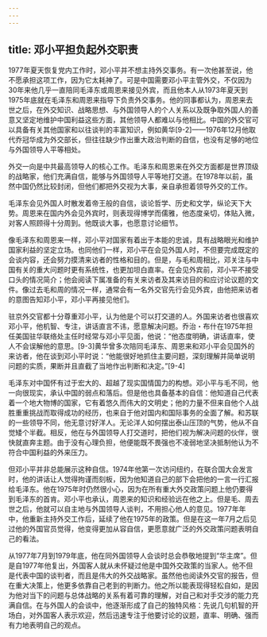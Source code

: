 ```yaml
---
---
---
```

title: 邓小平担负起外交职责
---



1977年夏天恢复党内工作时，邓小平并不想主持外交事务。有一次他甚至说，他不愿承担这项工作，因为它太耗神了。可是中国需要邓小平主管外交，不仅因为30年来他几乎一直陪同毛泽东或周恩来接见外宾，而且他本人从1973年夏天到1975年底就在毛泽东和周恩来指导下负责外交事务。他的同事都认为，周恩来去世之后，在外交知识、战略思想、与外国领导人的个人关系以及既争取外国人的善意又坚定地维护中国利益这些方面，其他领导人都难以与他相比。中国的外交官可以具备有关其他国家和以往谈判的丰富知识，例如黄华[9-2]——1976年12月他取代乔冠华成为外交部长，但往往缺少作出重大政治判断的自信，也没有足够的地位与外国领导人平等相处。

外交一向是中共最高领导人的核心工作。毛泽东和周恩来在外交方面都是世界顶级的战略家，他们充满自信，能够与外国领导人平等地打交道。在1978年以前，虽然中国仍然比较封闭，但他们都把外交视为大事，亲自承担着领导外交的工作。

毛泽东会见外国人时散发着帝王般的自信，谈论哲学、历史和文学，纵论天下大势。周恩来在国内外会见外宾时，则表现得博学而儒雅，他态度亲切，体贴入微，对客人照顾得十分周到。他既谈大事，也愿意讨论细节。

像毛泽东和周恩来一样，邓小平对国家有着出于本能的忠诚，具有战略眼光和维护国家利益的坚定立场。也同他们一样，邓小平在会见外国人时，不但要完成既定的会谈内容，还会努力摸清来访者的性格和目的。但是，与毛和周相比，邓关注与中国有关的重大问题时更有系统性，也更加坦白直率。在会见外宾前，邓小平不接受口头的情况简介；他会阅读下属准备的有关来访者及其来访目的和应讨论议题的文件。像过去毛和周的情况一样，通常会有一名外交官先行会见外宾，由他把来访者的意图告知邓小平，邓小平再接见他们。

驻京外交官都十分尊重邓小平，认为他是个可以打交道的人。外国来访者也很喜欢邓小平，他机智、专注，讲话直言不讳，愿意解决问题。乔治・布什在1975年担任美国驻华联络处主任时经常与邓小平见面，他说：“他态度明确，讲话直率，使人不会误解他的意思。[9-3]黄华曾多次陪同毛泽东、周恩来和邓小平会见国外的来访者，他在谈到邓小平时说：“他能很好地抓住主要问题，深刻理解并简单说明问题的实质，果断并且直截了当地作出判断和决定。”[9-4]

毛泽东对中国怀有过于宏大的、超越了现实国情国力的构想。邓小平与毛不同，他一向很现实，承认中国的弱点和落后。但是他也具备基本的自信：他知道自己代表着一个地大物博的国家，它有着悠久而伟大的文明史；他的力量不但来自他个人战胜重重挑战而取得成功的经历，也来自于他对国内和国际事务的全面了解。和苏联的一些领导不同，他无意讨好洋人。无论洋人如何摆出泰山压顶的气势，他从不自觉矮个半截。相反，他在与外国领导人打交道时，把他们视为解决问题的伙伴，很快就直奔主题。由于没有心理负担，他便能既不畏强也不凌弱地坚决抵制他认为不符合中国利益的外来压力。

但邓小平并非总能展示这种自信。1974年他第一次访问纽约，在联合国大会发言时，他的讲话让人觉得拘谨而刻板，因为他知道自己的部下会把他的一言一行汇报给毛泽东。他在1975年时仍然很小心，因为在所有重大外交政策问题上他仍要得到毛泽东的首肯。邓小平也承认，周恩来的知识和经验远在他之上。但是毛、周去世之后，他就可以自主地与外国领导人谈判，不用担心他人的意见。1977年年中，他重新主持外交工作后，延续了他在1975年的政策。但是在这一年7月之后见过他的外国官员觉得，他变得更加从容自信，更愿意就广泛的外交政策问题表明自己的看法。

从1977年7月到1979年底，他在同外国领导人会谈时总会恭敬地提到“华主席”。但是自1977年他复出，外国客人就从未怀疑过他是中国外交政策的当家人。他不但是代表中国的谈判者，而且是伟大的外交战略家。虽然他也阅读外交官的报告，但在重大决策上，他更多依靠自己老到的判断力。他之所以能表现得轻松自如，是因为他对当下的问题与总体战略的关系有着可靠的理解，对自己和对手交涉的能力充满自信。在与外国人的会谈中，他逐渐形成了自己的独特风格：先说几句机智的开场白，对外国客人表示欢迎，然后迅速专注于他要讨论的议题，直率、明确、强而有力地表明自己的观点。